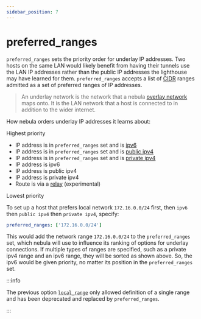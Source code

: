 ```yaml
---
sidebar_position: 7
---
```


# preferred_ranges

`preferred_ranges` sets the priority order for underlay IP addresses. Two hosts on the same LAN would likely benefit
from having their tunnels use the LAN IP addresses rather than the public IP addresses the lighthouse may have learned
for them. `preferred_ranges` accepts a list of [CIDR](https://en.wikipedia.org/wiki/Classless_Inter-Domain_Routing)
ranges admitted as a set of preferred ranges of IP addresses.

> An underlay network is the network that a nebula [overlay network](https://en.wikipedia.org/wiki/Overlay_network) maps
> onto. It is the LAN network that a host is connected to in addition to the wider internet.

How nebula orders underlay IP addresses it learns about:

Highest priority

- IP address is in `preferred_ranges` set and is [ipv6](https://en.wikipedia.org/wiki/IPv6)
- IP address is in `preferred_ranges` set and is [public ipv4](https://en.wikipedia.org/wiki/IPv4)
- IP address is in `preferred_ranges` set and is [private ipv4](https://en.wikipedia.org/wiki/IPv4#Private_networks)
- IP address is ipv6
- IP address is public ipv4
- IP address is private ipv4
- Route is via a [relay](/config/relay) (experimental)

Lowest priority

To set up a host that prefers local network `172.16.0.0/24` first, then `ipv6` then `public ipv4` then `private ipv4`,
specify:

```yml
preferred_ranges: ['172.16.0.0/24']
```

This would add the network range `172.16.0.0/24` to the `preferred_ranges` set, which nebula will use to influence its
ranking of options for underlay connections. If multiple types of ranges are specified, such as a private ipv4 range and
an ipv6 range, they will be sorted as shown above. So, the ipv6 would be given priority, no matter its position in the
`preferred_ranges` set.

:::info

The previous option [`local_range`](/config/local-range) only allowed definition of a single range and has been
deprecated and replaced by `preferred_ranges`.

:::

